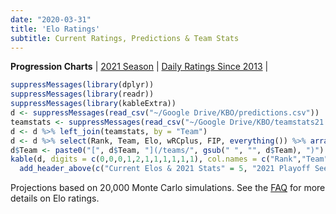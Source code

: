 ```yaml
---
date: "2020-03-31"
title: 'Elo Ratings'
subtitle: Current Ratings, Predictions & Team Stats
---
```


**Progression Charts** | [2021 Season](/elo2021/) | [Daily Ratings Since 2013](/elohistory/) |
<br>

```r
suppressMessages(library(dplyr))
suppressMessages(library(readr))
suppressMessages(library(kableExtra))
d <- suppressMessages(read_csv("~/Google Drive/KBO/predictions.csv"))
teamstats <- suppressMessages(read_csv("~/Google Drive/KBO/teamstats21.csv"))
d <- d %>% left_join(teamstats, by = "Team")
d <- d %>% select(Rank, Team, Elo, wRCplus, FIP, everything()) %>% arrange(Rank)
d$Team <- paste0("[", d$Team, "](/teams/", gsub(" ", "", d$Team), ")") 
kable(d, digits = c(0,0,0,1,2,1,1,1,1,1,1), col.names = c("Rank","Team","Elo", "wRC+", "FIP", "1st","2nd","3rd","4th","5th","Out")) %>%
  add_header_above(c("Current Elos & 2021 Stats" = 5, "2021 Playoff Seed Likelihood (%)" = 6)) %>% kable_styling(bootstrap_options = c("striped", "hover"), fixed_thead = T) %>% column_spec(2, bold = T) %>% column_spec(5, border_right = T)
```
Projections based on 20,000 Monte Carlo simulations. See the [FAQ](https://www.kbofancystats.com/faq/eloratings/) for more details on Elo ratings.